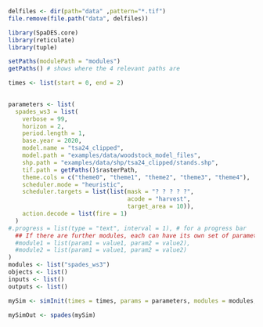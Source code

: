 
```r
delfiles <- dir(path="data" ,pattern="*.tif")
file.remove(file.path("data", delfiles)) 
```

```r
library(SpaDES.core)
library(reticulate)
library(tuple)

setPaths(modulePath = "modules")
getPaths() # shows where the 4 relevant paths are

times <- list(start = 0, end = 2)
    

parameters <- list(
  spades_ws3 = list(
    verbose = 99,
    horizon = 2,
    period.length = 1,
    base.year = 2020,
    model.name = "tsa24_clipped",
    model.path = "examples/data/woodstock_model_files",
    shp.path = "examples/data/shp/tsa24_clipped/stands.shp",
    tif.path = getPaths()$rasterPath,
    theme.cols = c("theme0", "theme1", "theme2", "theme3", "theme4"),
    scheduler.mode = "heuristic",
    scheduler.targets = list(list(mask = "? ? ? ? ?", 
                                  acode = "harvest", 
                                  target_area = 10)),
    action.decode = list(fire = 1)
  )
#.progress = list(type = "text", interval = 1), # for a progress bar
  ## If there are further modules, each can have its own set of parameters:
  #module1 = list(param1 = value1, param2 = value2),
  #module2 = list(param1 = value1, param2 = value2)
)
modules <- list("spades_ws3")
objects <- list()
inputs <- list()
outputs <- list()

mySim <- simInit(times = times, params = parameters, modules = modules, objects = objects)

mySimOut <- spades(mySim)
```
